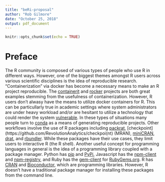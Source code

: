 ```yaml
---
title: "beRi-proposal"
author: "Rob Gilmore"
date: "October 25, 2018"
output: pdf_document
---
```


```r
knitr::opts_chunk$set(echo = TRUE)
```

# Preface

  The R community is composed of various types of people who use R in different ways.  However, one of the biggest themes amongst R users across various scientific disciplines is the idea of reproducible research.  "Containerization" via docker has become a necessary means to make an R project reproducible.  The [containerit](https://github.com/o2r-project/containerit) and [rocker](https://github.com/rocker-org/rocker) projects are both great examples stemming from the usefulness of containerization.  However, R users don't alwasy have the means to utilize docker containers for R.  This can be particullarly true in academic settings where system administrators are under heavy workload and/or are hesitant to utilize a technology that could render the system [vulnerable](https://docs.docker.com/engine/security/security/#docker-daemon-attack-surface).  In these types of situations many people turn to [conda](https://docs.anaconda.com/anaconda/user-guide/tasks/use-r-language/) as a means of generating reproducible projects.  Other workflows involve the use of R packages including [packrat](https://github.com/rstudio/packrat), [checkpoint](https://github.com/RevolutionAnalytics/checkpoi(nt) (MRAN), [miniCRAN](https://github.com/andrie/miniCRAN), [drat](https://github.com/eddelbuettel/drat), and [rbundler](https://cran.r-project.org/web/packages/rbundler/index.html).  While these packages have their use cases, they limit users to interactive R (the R shell).
  Another useful concept for programming languages in general is the idea of a programming library coupled with a package manager.  Python has [pip](https://pypi.org/project/pip/) and [PyPi](https://pypi.org/), Javascript has the [npm-client](https://github.com/npm/cli) and [npm-registry](https://docs.npmjs.com/misc/registry), and Ruby has the [gem-client](https://github.com/rubygems/rubygems) for [RubyGems.org](https://rubygems.org/).  R has [CRAN](https://cran.r-project.org/) and [Bioconductor](https://www.bioconductor.org/), which are programming libraries.  However, R doesn't have a traditional package manager for installing these packages from the command line.
  
  
  
  